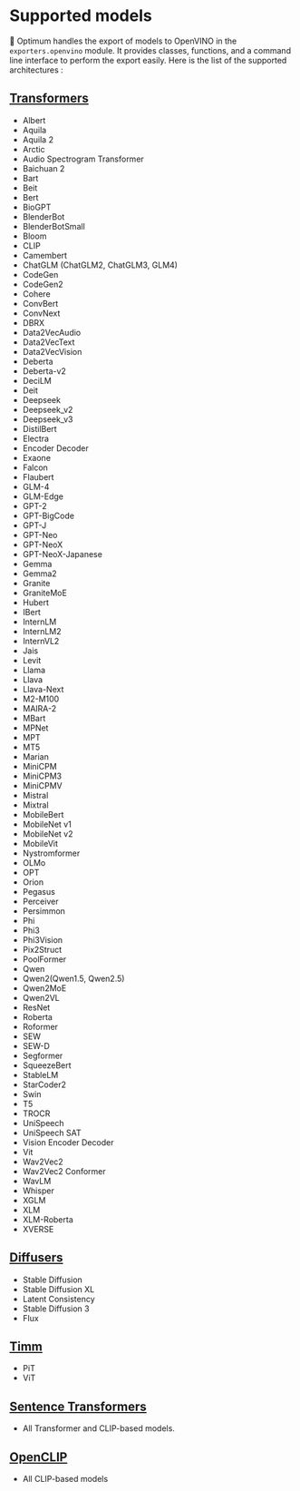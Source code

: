 <!--Copyright 2024 The HuggingFace Team. All rights reserved.
Licensed under the Apache License, Version 2.0 (the "License"); you may not use this file except in compliance with
the License. You may obtain a copy of the License at
http://www.apache.org/licenses/LICENSE-2.0
Unless required by applicable law or agreed to in writing, software distributed under the License is distributed on
an "AS IS" BASIS, WITHOUT WARRANTIES OR CONDITIONS OF ANY KIND, either express or implied. See the License for the
specific language governing permissions and limitations under the License.
-->

# Supported models

🤗 Optimum handles the export of models to OpenVINO in the `exporters.openvino` module. It provides classes, functions, and a command line interface to perform the export easily.
Here is the list of the supported architectures :

## [Transformers](https://huggingface.co/docs/transformers/index)

- Albert
- Aquila
- Aquila 2
- Arctic
- Audio Spectrogram Transformer
- Baichuan 2
- Bart
- Beit
- Bert
- BioGPT
- BlenderBot
- BlenderBotSmall
- Bloom
- CLIP
- Camembert
- ChatGLM (ChatGLM2, ChatGLM3, GLM4)
- CodeGen
- CodeGen2
- Cohere
- ConvBert
- ConvNext
- DBRX
- Data2VecAudio
- Data2VecText
- Data2VecVision
- Deberta
- Deberta-v2
- DeciLM
- Deit
- Deepseek
- Deepseek_v2
- Deepseek_v3
- DistilBert
- Electra
- Encoder Decoder
- Exaone
- Falcon
- Flaubert
- GLM-4
- GLM-Edge
- GPT-2
- GPT-BigCode
- GPT-J
- GPT-Neo
- GPT-NeoX
- GPT-NeoX-Japanese
- Gemma
- Gemma2
- Granite
- GraniteMoE
- Hubert
- IBert
- InternLM
- InternLM2
- InternVL2
- Jais
- Levit
- Llama
- Llava
- Llava-Next
- M2-M100
- MAIRA-2
- MBart
- MPNet
- MPT
- MT5
- Marian
- MiniCPM
- MiniCPM3
- MiniCPMV
- Mistral
- Mixtral
- MobileBert
- MobileNet v1
- MobileNet v2
- MobileVit
- Nystromformer
- OLMo
- OPT
- Orion
- Pegasus
- Perceiver
- Persimmon
- Phi
- Phi3
- Phi3Vision
- Pix2Struct
- PoolFormer
- Qwen
- Qwen2(Qwen1.5, Qwen2.5)
- Qwen2MoE
- Qwen2VL
- ResNet
- Roberta
- Roformer
- SEW
- SEW-D
- Segformer
- SqueezeBert
- StableLM
- StarCoder2
- Swin
- T5
- TROCR
- UniSpeech
- UniSpeech SAT
- Vision Encoder Decoder
- Vit
- Wav2Vec2
- Wav2Vec2 Conformer
- WavLM
- Whisper
- XGLM
- XLM
- XLM-Roberta
- XVERSE

## [Diffusers](https://huggingface.co/docs/diffusers/index)
- Stable Diffusion
- Stable Diffusion XL
- Latent Consistency
- Stable Diffusion 3
- Flux

## [Timm](https://huggingface.co/docs/timm/index)
- PiT
- ViT

## [Sentence Transformers](https://github.com/UKPLab/sentence-transformers)
- All Transformer and CLIP-based models.

## [OpenCLIP](https://github.com/mlfoundations/open_clip)
- All CLIP-based models